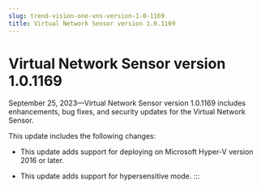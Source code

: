 ```yaml
---
slug: trend-vision-one-vns-version-1-0-1169
title: Virtual Network Sensor version 1.0.1169
---
```

# Virtual Network Sensor version 1.0.1169

September 25, 2023—Virtual Network Sensor version 1.0.1169 includes enhancements, bug fixes, and security updates for the Virtual Network Sensor.

This update includes the following changes:

- This update adds support for deploying on Microsoft Hyper-V version 2016 or later.

- This update adds support for hypersensitive mode.
:::
